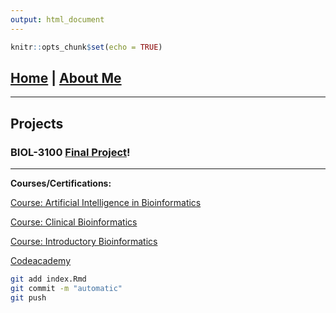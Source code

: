 ```yaml
---
output: html_document
---
```


```r
knitr::opts_chunk$set(echo = TRUE)
```

## [Home](https://annettelewis.github.io/) | [About Me](https://annettelewis.github.io/about_me/)

---

## Projects

### BIOL-3100 [Final Project](https://annettelewis.github.io/projects/BIOL_3100_final_project/)!

---

**Courses/Certifications:**

[Course: Artificial Intelligence in Bioinformatics](https://www.futurelearn.com/courses/artificial-intelligence-in-bioinformatics/3/todo/167078)

[Course: Clinical Bioinformatics](https://www.futurelearn.com/courses/bioinformatics/10/todo/73533)

[Course: Introductory Bioinformatics](https://www.ebi.ac.uk/training/online/courses/introductory-bioinformatics-pathway/#vf-tabs__section--overview)

[Codeacademy](https://www.codecademy.com/catalog)

```bash
git add index.Rmd
git commit -m "automatic"
git push
```